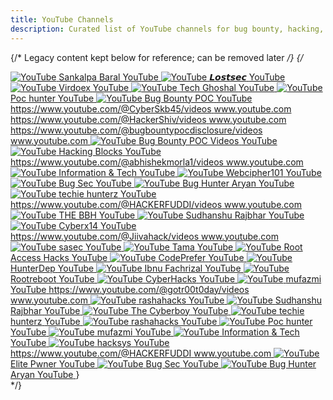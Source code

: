 ```yaml
---
title: YouTube Channels
description: Curated list of YouTube channels for bug bounty, hacking, and security.
---
```



<YouTubeChannels />

{/* Legacy content kept below for reference; can be removed later */}
{/*
<div className="space-y-3">
  <a className="group flex items-center gap-4 ring-1 ring-tint-subtle rounded-2xl px-5 py-3 transition-all hover:ring-primary-hover" href="https://www.youtube.com/@SankalpaBaral1337/videos" target="_blank" rel="noreferrer noopener">
    <img alt="YouTube" src="https://www.youtube.com/s/desktop/d2ab3412/img/favicon_144x144.png" className="w-5 h-5 block" />
    <span className="flex flex-col flex-1">
      <span className="text-base transition-colors group-hover:text-primary">Sankalpa Baral</span>
      <span className="text-xs text-tint">YouTube</span>
    </span>
  </a>

  <a className="group flex items-center gap-4 ring-1 ring-tint-subtle rounded-2xl px-5 py-3 transition-all hover:ring-primary-hover" href="https://www.youtube.com/@lostsecc" target="_blank" rel="noreferrer noopener">
    <img alt="YouTube" src="https://www.youtube.com/s/desktop/d2ab3412/img/favicon_144x144.png" className="w-5 h-5 block" />
    <span className="flex flex-col flex-1">
      <span className="text-base transition-colors group-hover:text-primary">𝙇𝙤𝙨𝙩𝙨𝙚𝙘</span>
      <span className="text-xs text-tint">YouTube</span>
    </span>
  </a>

  <a className="group flex items-center gap-4 ring-1 ring-tint-subtle rounded-2xl px-5 py-3 transition-all hover:ring-primary-hover" href="https://www.youtube.com/@Virdoex/videos" target="_blank" rel="noreferrer noopener">
    <img alt="YouTube" src="https://www.youtube.com/s/desktop/d2ab3412/img/favicon_144x144.png" className="w-5 h-5 block" />
    <span className="flex flex-col flex-1">
      <span className="text-base transition-colors group-hover:text-primary">Virdoex</span>
      <span className="text-xs text-tint">YouTube</span>
    </span>
  </a>

  <a className="group flex items-center gap-4 ring-1 ring-tint-subtle rounded-2xl px-5 py-3 transition-all hover:ring-primary-hover" href="https://www.youtube.com/@techghoshal/videos" target="_blank" rel="noreferrer noopener">
    <img alt="YouTube" src="https://www.youtube.com/s/desktop/d2ab3412/img/favicon_144x144.png" className="w-5 h-5 block" />
    <span className="flex flex-col flex-1">
      <span className="text-base transition-colors group-hover:text-primary">Tech Ghoshal</span>
      <span className="text-xs text-tint">YouTube</span>
    </span>
  </a>

  <a className="group flex items-center gap-4 ring-1 ring-tint-subtle rounded-2xl px-5 py-3 transition-all hover:ring-primary-hover" href="https://www.youtube.com/@bugbountypoc395/videos" target="_blank" rel="noreferrer noopener">
    <img alt="YouTube" src="https://www.youtube.com/s/desktop/d2ab3412/img/favicon_144x144.png" className="w-5 h-5 block" />
    <span className="flex flex-col flex-1">
      <span className="text-base transition-colors group-hover:text-primary">Poc hunter</span>
      <span className="text-xs text-tint">YouTube</span>
    </span>
  </a>

  <a className="group flex items-center gap-4 ring-1 ring-tint-subtle rounded-2xl px-5 py-3 transition-all hover:ring-primary-hover" href="https://www.youtube.com/@BugHuntingPoc" target="_blank" rel="noreferrer noopener">
    <img alt="YouTube" src="https://www.youtube.com/s/desktop/d2ab3412/img/favicon_144x144.png" className="w-5 h-5 block" />
    <span className="flex flex-col flex-1">
      <span className="text-base transition-colors group-hover:text-primary">Bug Bounty POC</span>
      <span className="text-xs text-tint">YouTube</span>
    </span>
  </a>

  <a className="group flex items-center gap-4 ring-1 ring-tint-subtle rounded-2xl px-5 py-3 transition-all hover:ring-primary-hover" href="https://www.youtube.com/@CyberSkb45/videos" target="_blank" rel="noreferrer noopener">
    <span className="flex flex-col flex-1">
      <span className="text-base transition-colors group-hover:text-primary">https://www.youtube.com/@CyberSkb45/videos</span>
      <span className="text-xs text-tint">www.youtube.com</span>
    </span>
  </a>

  <a className="group flex items-center gap-4 ring-1 ring-tint-subtle rounded-2xl px-5 py-3 transition-all hover:ring-primary-hover" href="https://www.youtube.com/@HackerShiv/videos" target="_blank" rel="noreferrer noopener">
    <span className="flex flex-col flex-1">
      <span className="text-base transition-colors group-hover:text-primary">https://www.youtube.com/@HackerShiv/videos</span>
      <span className="text-xs text-tint">www.youtube.com</span>
    </span>
  </a>

  <a className="group flex items-center gap-4 ring-1 ring-tint-subtle rounded-2xl px-5 py-3 transition-all hover:ring-primary-hover" href="https://www.youtube.com/@bugbountypocdisclosure/videos" target="_blank" rel="noreferrer noopener">
    <span className="flex flex-col flex-1">
      <span className="text-base transition-colors group-hover:text-primary">https://www.youtube.com/@bugbountypocdisclosure/videos</span>
      <span className="text-xs text-tint">www.youtube.com</span>
    </span>
  </a>

  <a className="group flex items-center gap-4 ring-1 ring-tint-subtle rounded-2xl px-5 py-3 transition-all hover:ring-primary-hover" href="https://www.youtube.com/@BugBountyPocVideos/videos" target="_blank" rel="noreferrer noopener">
    <img alt="YouTube" src="https://www.youtube.com/s/desktop/d2ab3412/img/favicon_144x144.png" className="w-5 h-5 block" />
    <span className="flex flex-col flex-1">
      <span className="text-base transition-colors group-hover:text-primary">Bug Bounty POC Videos</span>
      <span className="text-xs text-tint">YouTube</span>
    </span>
  </a>

  <a className="group flex items-center gap-4 ring-1 ring-tint-subtle rounded-2xl px-5 py-3 transition-all hover:ring-primary-hover" href="https://www.youtube.com/@HackingBlocks/videos" target="_blank" rel="noreferrer noopener">
    <img alt="YouTube" src="https://www.youtube.com/s/desktop/d2ab3412/img/favicon_144x144.png" className="w-5 h-5 block" />
    <span className="flex flex-col flex-1">
      <span className="text-base transition-colors group-hover:text-primary">Hacking Blocks</span>
      <span className="text-xs text-tint">YouTube</span>
    </span>
  </a>

  <a className="group flex items-center gap-4 ring-1 ring-tint-subtle rounded-2xl px-5 py-3 transition-all hover:ring-primary-hover" href="https://www.youtube.com/@abhishekmorla1/videos" target="_blank" rel="noreferrer noopener">
    <span className="flex flex-col flex-1">
      <span className="text-base transition-colors group-hover:text-primary">https://www.youtube.com/@abhishekmorla1/videos</span>
      <span className="text-xs text-tint">www.youtube.com</span>
    </span>
  </a>

  <a className="group flex items-center gap-4 ring-1 ring-tint-subtle rounded-2xl px-5 py-3 transition-all hover:ring-primary-hover" href="https://www.youtube.com/@bugbounty101/videos" target="_blank" rel="noreferrer noopener">
    <img alt="YouTube" src="https://www.youtube.com/s/desktop/d2ab3412/img/favicon_144x144.png" className="w-5 h-5 block" />
    <span className="flex flex-col flex-1">
      <span className="text-base transition-colors group-hover:text-primary">Information &amp; Tech</span>
      <span className="text-xs text-tint">YouTube</span>
    </span>
  </a>

  <a className="group flex items-center gap-4 ring-1 ring-tint-subtle rounded-2xl px-5 py-3 transition-all hover:ring-primary-hover" href="https://www.youtube.com/@webcipher101/videos" target="_blank" rel="noreferrer noopener">
    <img alt="YouTube" src="https://www.youtube.com/s/desktop/d2ab3412/img/favicon_144x144.png" className="w-5 h-5 block" />
    <span className="flex flex-col flex-1">
      <span className="text-base transition-colors group-hover:text-primary">Webcipher101</span>
      <span className="text-xs text-tint">YouTube</span>
    </span>
  </a>

  <a className="group flex items-center gap-4 ring-1 ring-tint-subtle rounded-2xl px-5 py-3 transition-all hover:ring-primary-hover" href="https://www.youtube.com/@bugsec0x01/videos" target="_blank" rel="noreferrer noopener">
    <img alt="YouTube" src="https://www.youtube.com/s/desktop/d2ab3412/img/favicon_144x144.png" className="w-5 h-5 block" />
    <span className="flex flex-col flex-1">
      <span className="text-base transition-colors group-hover:text-primary">Bug Sec</span>
      <span className="text-xs text-tint">YouTube</span>
    </span>
  </a>

  <a className="group flex items-center gap-4 ring-1 ring-tint-subtle rounded-2xl px-5 py-3 transition-all hover:ring-primary-hover" href="https://www.youtube.com/@bughunteraryan/videos" target="_blank" rel="noreferrer noopener">
    <img alt="YouTube" src="https://www.youtube.com/s/desktop/d2ab3412/img/favicon_144x144.png" className="w-5 h-5 block" />
    <span className="flex flex-col flex-1">
      <span className="text-base transition-colors group-hover:text-primary">Bug Hunter Aryan</span>
      <span className="text-xs text-tint">YouTube</span>
    </span>
  </a>

  <a className="group flex items-center gap-4 ring-1 ring-tint-subtle rounded-2xl px-5 py-3 transition-all hover:ring-primary-hover" href="https://www.youtube.com/@techiehunter08/videos" target="_blank" rel="noreferrer noopener">
    <img alt="YouTube" src="https://www.youtube.com/s/desktop/d2ab3412/img/favicon_144x144.png" className="w-5 h-5 block" />
    <span className="flex flex-col flex-1">
      <span className="text-base transition-colors group-hover:text-primary">techie hunterz</span>
      <span className="text-xs text-tint">YouTube</span>
    </span>
  </a>

  <a className="group flex items-center gap-4 ring-1 ring-tint-subtle rounded-2xl px-5 py-3 transition-all hover:ring-primary-hover" href="https://www.youtube.com/@HACKERFUDDI/videos" target="_blank" rel="noreferrer noopener">
    <span className="flex flex-col flex-1">
      <span className="text-base transition-colors group-hover:text-primary">https://www.youtube.com/@HACKERFUDDI/videos</span>
      <span className="text-xs text-tint">www.youtube.com</span>
    </span>
  </a>

  <a className="group flex items-center gap-4 ring-1 ring-tint-subtle rounded-2xl px-5 py-3 transition-all hover:ring-primary-hover" href="https://www.youtube.com/@THEBBH/videos" target="_blank" rel="noreferrer noopener">
    <img alt="YouTube" src="https://www.youtube.com/s/desktop/d2ab3412/img/favicon_144x144.png" className="w-5 h-5 block" />
    <span className="flex flex-col flex-1">
      <span className="text-base transition-colors group-hover:text-primary">THE BBH</span>
      <span className="text-xs text-tint">YouTube</span>
    </span>
  </a>

  <a className="group flex items-center gap-4 ring-1 ring-tint-subtle rounded-2xl px-5 py-3 transition-all hover:ring-primary-hover" href="https://www.youtube.com/@sudhanshurajbhar9635/videos" target="_blank" rel="noreferrer noopener">
    <img alt="YouTube" src="https://www.youtube.com/s/desktop/d2ab3412/img/favicon_144x144.png" className="w-5 h-5 block" />
    <span className="flex flex-col flex-1">
      <span className="text-base transition-colors group-hover:text-primary">Sudhanshu Rajbhar</span>
      <span className="text-xs text-tint">YouTube</span>
    </span>
  </a>

  <a className="group flex items-center gap-4 ring-1 ring-tint-subtle rounded-2xl px-5 py-3 transition-all hover:ring-primary-hover" href="https://www.youtube.com/@cyberx14/videos" target="_blank" rel="noreferrer noopener">
    <img alt="YouTube" src="https://www.youtube.com/s/desktop/d2ab3412/img/favicon_144x144.png" className="w-5 h-5 block" />
    <span className="flex flex-col flex-1">
      <span className="text-base transition-colors group-hover:text-primary">Cyberx14</span>
      <span className="text-xs text-tint">YouTube</span>
    </span>
  </a>

  <a className="group flex items-center gap-4 ring-1 ring-tint-subtle rounded-2xl px-5 py-3 transition-all hover:ring-primary-hover" href="https://www.youtube.com/@Jiivahack/videos" target="_blank" rel="noreferrer noopener">
    <span className="flex flex-col flex-1">
      <span className="text-base transition-colors group-hover:text-primary">https://www.youtube.com/@Jiivahack/videos</span>
      <span className="text-xs text-tint">www.youtube.com</span>
    </span>
  </a>

  <a className="group flex items-center gap-4 ring-1 ring-tint-subtle rounded-2xl px-5 py-3 transition-all hover:ring-primary-hover" href="https://www.youtube.com/@0xROI/videos" target="_blank" rel="noreferrer noopener">
    <img alt="YouTube" src="https://www.youtube.com/s/desktop/d2ab3412/img/favicon_144x144.png" className="w-5 h-5 block" />
    <span className="flex flex-col flex-1">
      <span className="text-base transition-colors group-hover:text-primary">sasec</span>
      <span className="text-xs text-tint">YouTube</span>
    </span>
  </a>

  <a className="group flex items-center gap-4 ring-1 ring-tint-subtle rounded-2xl px-5 py-3 transition-all hover:ring-primary-hover" href="https://www.youtube.com/@Security07/videos" target="_blank" rel="noreferrer noopener">
    <img alt="YouTube" src="https://www.youtube.com/s/desktop/d2ab3412/img/favicon_144x144.png" className="w-5 h-5 block" />
    <span className="flex flex-col flex-1">
      <span className="text-base transition-colors group-hover:text-primary">Tama</span>
      <span className="text-xs text-tint">YouTube</span>
    </span>
  </a>

  <a className="group flex items-center gap-4 ring-1 ring-tint-subtle rounded-2xl px-5 py-3 transition-all hover:ring-primary-hover" href="https://www.youtube.com/@cangetrootacccess/videos" target="_blank" rel="noreferrer noopener">
    <img alt="YouTube" src="https://www.youtube.com/s/desktop/d2ab3412/img/favicon_144x144.png" className="w-5 h-5 block" />
    <span className="flex flex-col flex-1">
      <span className="text-base transition-colors group-hover:text-primary">Root Access Hacks</span>
      <span className="text-xs text-tint">YouTube</span>
    </span>
  </a>

  <a className="group flex items-center gap-4 ring-1 ring-tint-subtle rounded-2xl px-5 py-3 transition-all hover:ring-primary-hover" href="https://www.youtube.com/@codeprefer9108/videos" target="_blank" rel="noreferrer noopener">
    <img alt="YouTube" src="https://www.youtube.com/s/desktop/d2ab3412/img/favicon_144x144.png" className="w-5 h-5 block" />
    <span className="flex flex-col flex-1">
      <span className="text-base transition-colors group-hover:text-primary">CodePrefer</span>
      <span className="text-xs text-tint">YouTube</span>
    </span>
  </a>

  <a className="group flex items-center gap-4 ring-1 ring-tint-subtle rounded-2xl px-5 py-3 transition-all hover:ring-primary-hover" href="https://www.youtube.com/@HunterDep/videos" target="_blank" rel="noreferrer noopener">
    <img alt="YouTube" src="https://www.youtube.com/s/desktop/d2ab3412/img/favicon_144x144.png" className="w-5 h-5 block" />
    <span className="flex flex-col flex-1">
      <span className="text-base transition-colors group-hover:text-primary">HunterDep</span>
      <span className="text-xs text-tint">YouTube</span>
    </span>
  </a>

  <a className="group flex items-center gap-4 ring-1 ring-tint-subtle rounded-2xl px-5 py-3 transition-all hover:ring-primary-hover" href="https://www.youtube.com/@ibnufachrizal/videos" target="_blank" rel="noreferrer noopener">
    <img alt="YouTube" src="https://www.youtube.com/s/desktop/d2ab3412/img/favicon_144x144.png" className="w-5 h-5 block" />
    <span className="flex flex-col flex-1">
      <span className="text-base transition-colors group-hover:text-primary">Ibnu Fachrizal</span>
      <span className="text-xs text-tint">YouTube</span>
    </span>
  </a>

  <a className="group flex items-center gap-4 ring-1 ring-tint-subtle rounded-2xl px-5 py-3 transition-all hover:ring-primary-hover" href="https://www.youtube.com/@RootReboot/videos" target="_blank" rel="noreferrer noopener">
    <img alt="YouTube" src="https://www.youtube.com/s/desktop/d2ab3412/img/favicon_144x144.png" className="w-5 h-5 block" />
    <span className="flex flex-col flex-1">
      <span className="text-base transition-colors group-hover:text-primary">Rootreboot</span>
      <span className="text-xs text-tint">YouTube</span>
    </span>
  </a>

  <a className="group flex items-center gap-4 ring-1 ring-tint-subtle rounded-2xl px-5 py-3 transition-all hover:ring-primary-hover" href="https://www.youtube.com/@CyberHacks200/videos" target="_blank" rel="noreferrer noopener">
    <img alt="YouTube" src="https://www.youtube.com/s/desktop/d2ab3412/img/favicon_144x144.png" className="w-5 h-5 block" />
    <span className="flex flex-col flex-1">
      <span className="text-base transition-colors group-hover:text-primary">CyberHacks</span>
      <span className="text-xs text-tint">YouTube</span>
    </span>
  </a>

  <a className="group flex items-center gap-4 ring-1 ring-tint-subtle rounded-2xl px-5 py-3 transition-all hover:ring-primary-hover" href="https://www.youtube.com/@mufazmi/videos" target="_blank" rel="noreferrer noopener">
    <img alt="YouTube" src="https://www.youtube.com/s/desktop/d2ab3412/img/favicon_144x144.png" className="w-5 h-5 block" />
    <span className="flex flex-col flex-1">
      <span className="text-base transition-colors group-hover:text-primary">mufazmi</span>
      <span className="text-xs text-tint">YouTube</span>
    </span>
  </a>

  <a className="group flex items-center gap-4 ring-1 ring-tint-subtle rounded-2xl px-5 py-3 transition-all hover:ring-primary-hover" href="https://www.youtube.com/@gotr00t0day/videos" target="_blank" rel="noreferrer noopener">
    <span className="flex flex-col flex-1">
      <span className="text-base transition-colors group-hover:text-primary">https://www.youtube.com/@gotr00t0day/videos</span>
      <span className="text-xs text-tint">www.youtube.com</span>
    </span>
  </a>

  <a className="group flex items-center gap-4 ring-1 ring-tint-subtle rounded-2xl px-5 py-3 transition-all hover:ring-primary-hover" href="https://www.youtube.com/@rashahacks/videos" target="_blank" rel="noreferrer noopener">
    <img alt="YouTube" src="https://www.youtube.com/s/desktop/d2ab3412/img/favicon_144x144.png" className="w-5 h-5 block" />
    <span className="flex flex-col flex-1">
      <span className="text-base transition-colors group-hover:text-primary">rashahacks</span>
      <span className="text-xs text-tint">YouTube</span>
    </span>
  </a>

  <a className="group flex items-center gap-4 ring-1 ring-tint-subtle rounded-2xl px-5 py-3 transition-all hover:ring-primary-hover" href="https://www.youtube.com/@sudhanshurajbhar9635" target="_blank" rel="noreferrer noopener">
    <img alt="YouTube" src="https://www.youtube.com/s/desktop/d2ab3412/img/favicon_144x144.png" className="w-5 h-5 block" />
    <span className="flex flex-col flex-1">
      <span className="text-base transition-colors group-hover:text-primary">Sudhanshu Rajbhar</span>
      <span className="text-xs text-tint">YouTube</span>
    </span>
  </a>

  <a className="group flex items-center gap-4 ring-1 ring-tint-subtle rounded-2xl px-5 py-3 transition-all hover:ring-primary-hover" href="https://www.youtube.com/@the_cyb3rb0y" target="_blank" rel="noreferrer noopener">
    <img alt="YouTube" src="https://www.youtube.com/s/desktop/d2ab3412/img/favicon_144x144.png" className="w-5 h-5 block" />
    <span className="flex flex-col flex-1">
      <span className="text-base transition-colors group-hover:text-primary">The Cyberboy</span>
      <span className="text-xs text-tint">YouTube</span>
    </span>
  </a>

  <a className="group flex items-center gap-4 ring-1 ring-tint-subtle rounded-2xl px-5 py-3 transition-all hover:ring-primary-hover" href="https://www.youtube.com/@techiehunter08" target="_blank" rel="noreferrer noopener">
    <img alt="YouTube" src="https://www.youtube.com/s/desktop/d2ab3412/img/favicon_144x144.png" className="w-5 h-5 block" />
    <span className="flex flex-col flex-1">
      <span className="text-base transition-colors group-hover:text-primary">techie hunterz</span>
      <span className="text-xs text-tint">YouTube</span>
    </span>
  </a>

  <a className="group flex items-center gap-4 ring-1 ring-tint-subtle rounded-2xl px-5 py-3 transition-all hover:ring-primary-hover" href="https://www.youtube.com/@rashahacks" target="_blank" rel="noreferrer noopener">
    <img alt="YouTube" src="https://www.youtube.com/s/desktop/d2ab3412/img/favicon_144x144.png" className="w-5 h-5 block" />
    <span className="flex flex-col flex-1">
      <span className="text-base transition-colors group-hover:text-primary">rashahacks</span>
      <span className="text-xs text-tint">YouTube</span>
    </span>
  </a>

  <a className="group flex items-center gap-4 ring-1 ring-tint-subtle rounded-2xl px-5 py-3 transition-all hover:ring-primary-hover" href="https://www.youtube.com/@bugbountypoc395" target="_blank" rel="noreferrer noopener">
    <img alt="YouTube" src="https://www.youtube.com/s/desktop/d2ab3412/img/favicon_144x144.png" className="w-5 h-5 block" />
    <span className="flex flex-col flex-1">
      <span className="text-base transition-colors group-hover:text-primary">Poc hunter</span>
      <span className="text-xs text-tint">YouTube</span>
    </span>
  </a>

  <a className="group flex items-center gap-4 ring-1 ring-tint-subtle rounded-2xl px-5 py-3 transition-all hover:ring-primary-hover" href="https://www.youtube.com/@mufazmi" target="_blank" rel="noreferrer noopener">
    <img alt="YouTube" src="https://www.youtube.com/s/desktop/d2ab3412/img/favicon_144x144.png" className="w-5 h-5 block" />
    <span className="flex flex-col flex-1">
      <span className="text-base transition-colors group-hover:text-primary">mufazmi</span>
      <span className="text-xs text-tint">YouTube</span>
    </span>
  </a>

  <a className="group flex items-center gap-4 ring-1 ring-tint-subtle rounded-2xl px-5 py-3 transition-all hover:ring-primary-hover" href="https://www.youtube.com/@bugbounty101" target="_blank" rel="noreferrer noopener">
    <img alt="YouTube" src="https://www.youtube.com/s/desktop/d2ab3412/img/favicon_144x144.png" className="w-5 h-5 block" />
    <span className="flex flex-col flex-1">
      <span className="text-base transition-colors group-hover:text-primary">Information &amp; Tech</span>
      <span className="text-xs text-tint">YouTube</span>
    </span>
  </a>

  <a className="group flex items-center gap-4 ring-1 ring-tint-subtle rounded-2xl px-5 py-3 transition-all hover:ring-primary-hover" href="https://www.youtube.com/@hacksys" target="_blank" rel="noreferrer noopener">
    <img alt="YouTube" src="https://www.youtube.com/s/desktop/d2ab3412/img/favicon_144x144.png" className="w-5 h-5 block" />
    <span className="flex flex-col flex-1">
      <span className="text-base transition-colors group-hover:text-primary">hacksys</span>
      <span className="text-xs text-tint">YouTube</span>
    </span>
  </a>

  <a className="group flex items-center gap-4 ring-1 ring-tint-subtle rounded-2xl px-5 py-3 transition-all hover:ring-primary-hover" href="https://www.youtube.com/@HACKERFUDDI" target="_blank" rel="noreferrer noopener">
    <span className="flex flex-col flex-1">
      <span className="text-base transition-colors group-hover:text-primary">https://www.youtube.com/@HACKERFUDDI</span>
      <span className="text-xs text-tint">www.youtube.com</span>
    </span>
  </a>

  <a className="group flex items-center gap-4 ring-1 ring-tint-subtle rounded-2xl px-5 py-3 transition-all hover:ring-primary-hover" href="https://www.youtube.com/@elit3pwnerr" target="_blank" rel="noreferrer noopener">
    <img alt="YouTube" src="https://www.youtube.com/s/desktop/d2ab3412/img/favicon_144x144.png" className="w-5 h-5 block" />
    <span className="flex flex-col flex-1">
      <span className="text-base transition-colors group-hover:text-primary">Elite Pwner</span>
      <span className="text-xs text-tint">YouTube</span>
    </span>
  </a>

  <a className="group flex items-center gap-4 ring-1 ring-tint-subtle rounded-2xl px-5 py-3 transition-all hover:ring-primary-hover" href="https://www.youtube.com/@bugsec0x01" target="_blank" rel="noreferrer noopener">
    <img alt="YouTube" src="https://www.youtube.com/s/desktop/d2ab3412/img/favicon_144x144.png" className="w-5 h-5 block" />
    <span className="flex flex-col flex-1">
      <span className="text-base transition-colors group-hover:text-primary">Bug Sec</span>
      <span className="text-xs text-tint">YouTube</span>
    </span>
  </a>

  <a className="group flex items-center gap-4 ring-1 ring-tint-subtle rounded-2xl px-5 py-3 transition-all hover:ring-primary-hover" href="https://www.youtube.com/@bughunteraryan" target="_blank" rel="noreferrer noopener">
    <img alt="YouTube" src="https://www.youtube.com/s/desktop/d2ab3412/img/favicon_144x144.png" className="w-5 h-5 block" />
    <span className="flex flex-col flex-1">
      <span className="text-base transition-colors group-hover:text-primary">Bug Hunter Aryan</span>
      <span className="text-xs text-tint">YouTube</span>
    </span>
  </a>
}</div>
*/}



